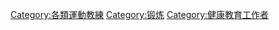 [[Category:各類運動教練‎|Category:各類運動教練‎]]
[[Category:锻炼|Category:锻炼]]
[[Category:健康教育工作者|Category:健康教育工作者]]